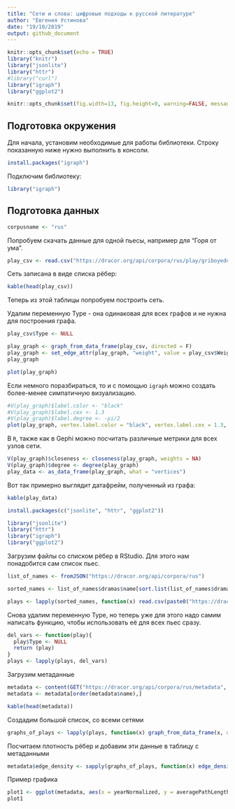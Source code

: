 ```yaml
---
title: "Сети и слова: цифровые подходы к русской литературе"
author: "Евгения Устинова"
date: "19/10/2019"
output: github_document
---
```


```r
knitr::opts_chunk$set(echo = TRUE)
library("knitr")
library("jsonlite")
library("httr")
#library("curl")
library("igraph")
library("ggplot2")
```

```r
knitr::opts_chunk$set(fig.width=13, fig.height=9, warning=FALSE, messages=FALSE)
```

## Подготовка окружения
Для начала, установим необходимые для работы библиотеки. Строку показанную ниже нужно выполнить в консоли.
```r
install.packages("igraph")
```

Подключим библиотекy:
```r
library("igraph")
```

## Подготовка данных

```r
corpusname <- "rus"
```

Попробуем скачать данные для одной пьесы, например для "Горя от ума".

```r
play_csv <- read.csv("https://dracor.org/api/corpora/rus/play/griboyedov-gore-ot-uma/networkdata/csv", stringsAsFactors = F)
```

Сеть записана в виде списка рёбер:
```r
kable(head(play_csv))
```

Теперь из этой таблицы попробуем построить сеть.

Удалим переменную Type - она одинаковая для всех графов и не нужна для построения графа.
```r
play_csv$Type <- NULL
```

```r
play_graph <- graph_from_data_frame(play_csv, directed = F)
play_graph <- set_edge_attr(play_graph, "weight", value = play_csv$Weight)
play_graph
```

```r
plot(play_graph)
```

Если немного поразбираться, то и с помощью `igraph` можно создать более-менее симпатичную визуализацию.
```r
#V(play_graph)$label.color <- "black"
#V(play_graph)$label.cex <- 1.3
#V(play_graph)$label.degree <- -pi/2
plot(play_graph, vertex.label.color = "black", vertex.label.cex = 1.3, vertex.label.degree = -pi/2, vertex.color = "#60AEBD", vertex.frame.color = "#60AEBD", vertex.label.dist = 1, vertex.size = 9, layout = layout_with_kk(play_graph))
```

В `R`, также как в Gephi можно посчитать различные метрики для всех узлов сети.
```r
V(play_graph)$closeness <- closeness(play_graph, weights = NA)
V(play_graph)$degree <- degree(play_graph)
play_data <- as_data_frame(play_graph, what = "vertices")
```
Вот так примерно выглядит датафрейм, полученный из графа:
```r
kable(play_data)
```


```r
install.packages(c("jsonlite", "httr", "ggplot2"))
```

```r
library("jsonlite")
library("httr")
library("igraph")
library("ggplot2")
```

Загрузим файлы со списком рёбер в RStudio. Для этого нам понадобится сам список пьес.
```r
list_of_names <- fromJSON("https://dracor.org/api/corpora/rus")

sorted_names <- list_of_names$dramas$name[sort.list(list_of_names$dramas$name)]
```

```r
plays <- lapply(sorted_names, function(x) read.csv(paste0("https://dracor.org/api/corpora/rus/play/", x, "/networkdata/csv"), stringsAsFactors = F))
```

Снова удалим переменную Type, но теперь уже для этого надо самим написать функцию, чтобы использовать её для всех пьес сразу.
```r
del_vars <- function(play){
  play$Type <- NULL
  return (play)
}
plays <- lapply(plays, del_vars)
```
  
Загрузим метаданные
```r
metadata <- content(GET("https://dracor.org/api/corpora/rus/metadata", accept("text/csv")), as = "parsed")
metadata <- metadata[order(metadata$name),]
```

```r
kable(head(metadata))
```

Создадим большой список, со всеми сетями
```r
graphs_of_plays <- lapply(plays, function(x) graph_from_data_frame(x, directed = F))
```

Посчитаем плотность рёбер и добавим эти данные в таблицу с метаданными
```r
metadata$edge_density <- sapply(graphs_of_plays, function(x) edge_density(x, loops = FALSE))
```

Пример графика
```r
plot1 <- ggplot(metadata, aes(x = yearNormalized, y = averagePathLength)) + geom_point()
plot1
```